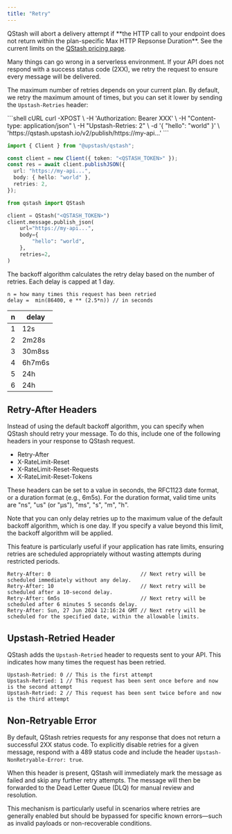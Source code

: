 ```yaml
---
title: "Retry"
---
```


<Warning title="Max HTTP Response Duration">
QStash will abort a delivery attempt if **the HTTP call to your endpoint does not return within the plan-specific Max HTTP Repsonse Duration**.  
See the current limits on the <a href="https://upstash.com/pricing/qstash" target="_blank" rel="noopener">QStash pricing page</a>.
</Warning>

Many things can go wrong in a serverless environment. If your API does not
respond with a success status code (2XX), we retry the request to ensure every
message will be delivered.

The maximum number of retries depends on your current plan. By default, we retry
the maximum amount of times, but you can set it lower by sending the
`Upstash-Retries` header:

<CodeGroup>
```shell cURL
curl -XPOST \
    -H 'Authorization: Bearer XXX' \
    -H "Content-type: application/json" \
    -H "Upstash-Retries: 2" \
    -d '{ "hello": "world" }' \
    'https://qstash.upstash.io/v2/publish/https://my-api...'
```

```typescript TypeScript
import { Client } from "@upstash/qstash";

const client = new Client({ token: "<QSTASH_TOKEN>" });
const res = await client.publishJSON({
  url: "https://my-api...",
  body: { hello: "world" },
  retries: 2,
});
```

```python Python
from qstash import QStash

client = QStash("<QSTASH_TOKEN>")
client.message.publish_json(
    url="https://my-api...",
    body={
        "hello": "world",
    },
    retries=2,
)
```
</CodeGroup>

The backoff algorithm calculates the retry delay based on the number of retries.
Each delay is capped at 1 day.

```
n = how many times this request has been retried
delay =  min(86400, e ** (2.5*n)) // in seconds
```

| n   | delay  |
| --- | ------ |
| 1   | 12s    |
| 2   | 2m28s  |
| 3   | 30m8ss |
| 4   | 6h7m6s |
| 5   | 24h    |
| 6   | 24h    |

## Retry-After Headers

Instead of using the default backoff algorithm, you can specify when QStash should retry your message.
To do this, include one of the following headers in your response to QStash request. 
- Retry-After
- X-RateLimit-Reset
- X-RateLimit-Reset-Requests
- X-RateLimit-Reset-Tokens

These headers can be set to a value in seconds, the RFC1123 date format, or a duration format (e.g., 6m5s).
For the duration format, valid time units are "ns", "us" (or "µs"), "ms", "s", "m", "h".

Note that you can only delay retries up to the maximum value of the default backoff algorithm, which is one day. 
If you specify a value beyond this limit, the backoff algorithm will be applied.

This feature is particularly useful if your application has rate limits, ensuring retries are scheduled appropriately without wasting attempts during restricted periods.

```
Retry-After: 0                             // Next retry will be scheduled immediately without any delay.
Retry-After: 10                            // Next retry will be scheduled after a 10-second delay.
Retry-After: 6m5s                          // Next retry will be scheduled after 6 minutes 5 seconds delay.
Retry-After: Sun, 27 Jun 2024 12:16:24 GMT // Next retry will be scheduled for the specified date, within the allowable limits.
```

## Upstash-Retried Header

QStash adds the `Upstash-Retried` header to requests sent to your API. This
indicates how many times the request has been retried.

```
Upstash-Retried: 0 // This is the first attempt
Upstash-Retried: 1 // This request has been sent once before and now is the second attempt
Upstash-Retried: 2 // This request has been sent twice before and now is the third attempt
```

## Non-Retryable Error

By default, QStash retries requests for any response that does not return a successful 2XX status code.
To explicitly disable retries for a given message, respond with a 489 status code and include the header `Upstash-NonRetryable-Error: true`.

When this header is present, QStash will immediately mark the message as failed and skip any further retry attempts. The message will then be forwarded to the Dead Letter Queue (DLQ) for manual review and resolution.

This mechanism is particularly useful in scenarios where retries are generally enabled but should be bypassed for specific known errors—such as invalid payloads or non-recoverable conditions.
